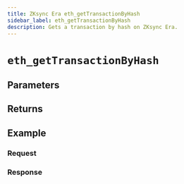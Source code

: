 ```yaml
---
title: ZKsync Era eth_getTransactionByHash
sidebar_label: eth_getTransactionByHash
description: Gets a transaction by hash on ZKsync Era.
---
```




# `eth_getTransactionByHash`

<Description />

## Parameters


<Params />

## Returns


<Returns />

## Example


<Example />

### Request


<Request />

### Response


<Response />
